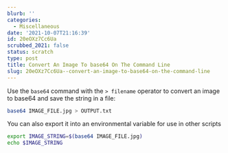 ```yaml
---
blurb: ''
categories:
  - Miscellaneous
date: '2021-10-07T21:16:39'
id: 20eOXz7Cc6Ua
scrubbed_2021: false
status: scratch
type: post
title: Convert An Image To base64 On The Command Line
slug: 20eOXz7Cc6Ua--convert-an-image-to-base64-on-the-command-line
---
```


Use the `base64` command with the `> filename` operator to convert an image to base64 and save the string in a file:

```bash
base64 IMAGE_FILE.jpg > OUTPUT.txt
```

You can also export it into an environmental variable for use in other scripts

```bash
export IMAGE_STRING=$(base64 IMAGE_FILE.jpg)
echo $IMAGE_STRING
```
